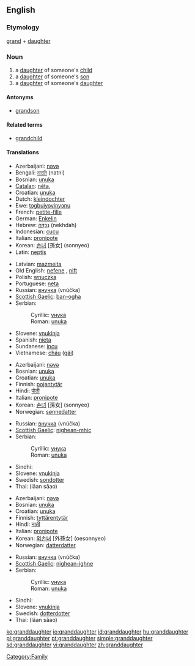 ==English==

===Etymology===
[[grand]] + [[daughter]]

===Noun===
{{wikipedia}}
{{en-noun}}

# a [[daughter]] of someone's [[child]]
# a [[daughter]] of someone's [[son]]
# a [[daughter]] of someone's [[daughter]]

====Antonyms====
* [[grandson]]

====Related terms====
* [[grandchild]]

====Translations====
{{trans-top|daughter of someone’s child}}
*Azerbaijani: [[nəvə]]
*Bengali: [[নাতনি]] (natni) {{f}}
*Bosnian: [[unuka#Bosnian|unuka]] {{f}}
*[[Catalan]]: [[néta]], {{f}}
*Croatian: [[unuka#Croatian|unuka]] {{f}}
*Dutch: [[kleindochter]] {{f}}
*Ewe: [[tɔgbuiyɔvinyɔnu]] {{f}}
*French: [[petite-fille]] {{f}}
*German: [[Enkelin]] {{f}}
*Hebrew: [[נֶכְדָּה]] (nekhdah) {{f}}
*Indonesian: [[cucu]]
*Italian: [[pronipote]]
*Korean: [[손녀]] [孫女] (sonnyeo)
*Latin: [[neptis]] {{f}}
{{trans-mid}}
*Latvian: [[mazmeita]] {{f}}
*Old English: [[nefene]] {{f}}, [[nift]] {{f}}
*Polish: [[wnuczka]] {{f}}
*Portuguese: [[neta]] {{f}}
*Russian: [[внучка]] (vnúčka) {{f}}
*[[Scottish Gaelic]]: [[ban-ogha]] {{f}}
*Serbian:
*:Cyrillic: [[унука#Serbian|унука]] {{f}}
*:Roman: [[unuka#Serbian|unuka]] {{f}}
*Slovene: [[vnukinja]] {{f}}
*Spanish: [[nieta]] {{f}}
*Sundanese: [[incu]]
*Vietnamese: [[cháu]] ([[gái]])
{{trans-bottom}}

{{trans-top|daughter of someone’s son}}
*Azerbaijani: [[nəvə]]
*Bosnian: [[unuka#Bosnian|unuka]] {{f}}
*Croatian: [[unuka#Croatian|unuka]] {{f}}
*Finnish: [[pojantytär]]
*Hindi: [[पोती]]
*Italian: [[pronipote]]
*Korean: [[손녀]] [孫女] (sonnyeo)
*Norwegian: [[sønnedatter]]
{{trans-mid}}
*Russian: [[внучка]] (vnúčka) {{f}}
*[[Scottish Gaelic]]: [[nighean-mhic]] {{f}}
*Serbian:
*:Cyrillic: [[унука#Serbian|унука]] {{f}}
*:Roman: [[unuka#Serbian|unuka]] {{f}}
*Sindhi: {{SDchar|[[پوٽِي]]}} {{f}}
*Slovene: [[vnukinja]] {{f}}
*Swedish: [[sondotter]] {{c}}
*Thai: {{THchar|[[หลานสาว]]}} (lăan săao)
{{trans-bottom}}

{{trans-top|daughter of someone’s daughter}}
*Azerbaijani: [[nəvə]]
*Bosnian: [[unuka#Bosnian|unuka]] {{f}}
*Croatian: [[unuka#Croatian|unuka]] {{f}}
*Finnish: [[tyttärentytär]]
*Hindi: [[नाती]]
*Italian: [[pronipote]]
*Korean: [[외손녀]] [外孫女] (oesonnyeo)
*Norwegian: [[datterdatter]]
{{trans-mid}}
*Russian: [[внучка]] (vnúčka) {{f}}
*[[Scottish Gaelic]]: [[nighean-ighne]] {{f}}
*Serbian:
*:Cyrillic: [[унука#Serbian|унука]] {{f}}
*:Roman: [[unuka#Serbian|unuka]] {{f}}
*Sindhi: {{SDchar|[[ڏوهٽِي]]}} {{f}}
*Slovene: [[vnukinja]] {{f}}
*Swedish: [[dotterdotter]] {{c}}
*Thai: {{THchar|[[หลานสาว]]}} (lăan săao)
{{trans-bottom}}


[[Category:Family]]

[[ko:granddaughter]]
[[io:granddaughter]]
[[id:granddaughter]]
[[hu:granddaughter]]
[[pl:granddaughter]]
[[pt:granddaughter]]
[[simple:granddaughter]]
[[sd:granddaughter]]
[[vi:granddaughter]]
[[zh:granddaughter]]